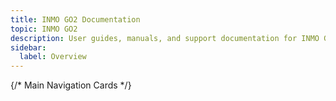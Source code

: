 ```yaml
---
title: INMO GO2 Documentation
topic: INMO GO2
description: User guides, manuals, and support documentation for INMO GO2
sidebar:
  label: Overview
---
```



{/* Main Navigation Cards */}
<CardGrid>
  <LinkCard 
    title="Quick Start"
    icon="document"
    href="https://support.inmoxr.com/go2/guides/quick-start/"
    description="Quick start your INMO GO2."
  />
  <LinkCard 
    title="APP & Manuals Downloads"
    icon="open-book"
    href="https://www.inmoxr.com/pages/manuals-downloads"
    description="Downloads INMO GO app or user manuals for INMO GO2."
  />
  <LinkCard 
    title="Development"
    icon="setting"
    href="https://support.inmoxr.com/go2/guides/development/"
    description="Flahsing your INMO GO2 and start development"
  />
  <LinkCard 
    title="Warranty"
    icon="shield"
    href="https://www.inmoxr.com/pages/warranty"
    description="This Limited Warranty is a commercial guarantee voluntarily provided by INMO."
  />
</CardGrid>